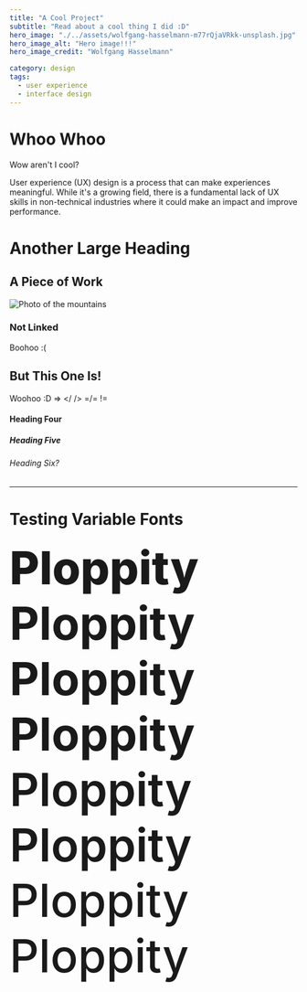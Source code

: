 ```yaml
---
title: "A Cool Project"
subtitle: "Read about a cool thing I did :D"
hero_image: "./../assets/wolfgang-hasselmann-m77rQjaVRkk-unsplash.jpg"
hero_image_alt: "Hero image!!!"
hero_image_credit: "Wolfgang Hasselmann"

category: design
tags:
  - user experience
  - interface design
---
```


# Whoo Whoo

Wow aren't I cool?

User experience (UX) design is a process that can make experiences meaningful. While it's a growing field, there is a fundamental lack of UX skills in non-technical industries where it could make an impact and improve performance.

# Another Large Heading

## A Piece of Work

![Photo of the mountains](./../assets/wolfgang-hasselmann-yhH7ER4T0JI-unsplash.jpg)

### Not Linked

Boohoo :(

## But This One Is!

Woohoo :D => </ /> =/= !=

#### Heading Four

##### Heading Five

###### Heading Six?

---

# Testing Variable Fonts

<p style="font-size: 5rem; margin: 0; font-weight: 800">Ploppity</p>
<p style="font-size: 5rem; margin: 0; font-weight: 750">Ploppity</p>
<p style="font-size: 5rem; margin: 0; font-weight: 730">Ploppity</p>
<p style="font-size: 5rem; margin: 0; font-weight: 680">Ploppity</p>
<p style="font-size: 5rem; margin: 0; font-weight: 630">Ploppity</p>
<p style="font-size: 5rem; margin: 0; font-weight: 580">Ploppity</p>
<p style="font-size: 5rem; margin: 0; font-weight: 530">Ploppity</p>
<p style="font-size: 5rem; margin: 0; font-weight: 480">Ploppity</p>